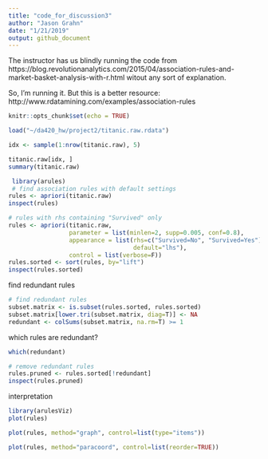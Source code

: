 ```yaml
---
title: "code_for_discussion3"
author: "Jason Grahn"
date: "1/21/2019"
output: github_document
---
```


The instructor has us blindly running the code from https://blog.revolutionanalytics.com/2015/04/association-rules-and-market-basket-analysis-with-r.html witout any sort of explanation. 

So, I'm running it. But this is a better resource: http://www.rdatamining.com/examples/association-rules

```r
knitr::opts_chunk$set(echo = TRUE)
```

```r
load("~/da420_hw/project2/titanic.raw.rdata")

idx <- sample(1:nrow(titanic.raw), 5)

titanic.raw[idx, ]
summary(titanic.raw)
```

```r
 library(arules)
 # find association rules with default settings
rules <- apriori(titanic.raw)
inspect(rules)
```

```r
# rules with rhs containing "Survived" only
rules <- apriori(titanic.raw,
                 parameter = list(minlen=2, supp=0.005, conf=0.8),
                 appearance = list(rhs=c("Survived=No", "Survived=Yes"),
                                   default="lhs"),
                 control = list(verbose=F))
rules.sorted <- sort(rules, by="lift")
inspect(rules.sorted)
```

find redundant rules
```r
# find redundant rules
subset.matrix <- is.subset(rules.sorted, rules.sorted)
subset.matrix[lower.tri(subset.matrix, diag=T)] <- NA
redundant <- colSums(subset.matrix, na.rm=T) >= 1
```
 
which rules are redundant?
```r
which(redundant)

# remove redundant rules
rules.pruned <- rules.sorted[!redundant]
inspect(rules.pruned)
```

interpretation
```r
library(arulesViz)
plot(rules)
```

```r
plot(rules, method="graph", control=list(type="items"))
```

```r
plot(rules, method="paracoord", control=list(reorder=TRUE))
```

